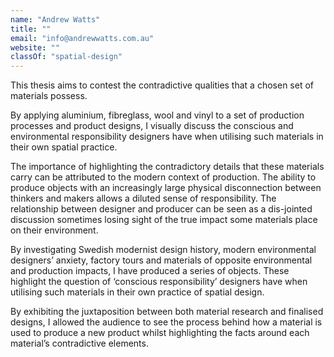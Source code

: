 ```yaml
---
name: "Andrew Watts"
title: ""
email: "info@andrewwatts.com.au"
website: ""
classOf: "spatial-design"
---
```










This thesis aims to contest the contradictive qualities that a chosen set of materials possess.

By applying aluminium, fibreglass, wool and vinyl to a set of production processes and product designs, I visually discuss the conscious and environmental responsibility designers have when utilising such materials in their own spatial practice.

The importance of highlighting the contradictory details that these materials carry can be attributed to the modern context of production. The ability to produce objects with an increasingly large physical disconnection between thinkers and makers allows a diluted sense of responsibility. The relationship between designer and producer can be seen as a dis-jointed discussion sometimes losing sight of the true impact some materials place on their environment.

By investigating Swedish modernist design history, modern environmental designers’ anxiety, factory tours and materials of opposite environmental and production impacts, I have produced a series of objects. These highlight the question of ‘conscious responsibility’ designers have when utilising such materials in their own practice of spatial design.

By exhibiting the juxtaposition between both material research and finalised designs, I allowed the audience to see the process behind how a material is used to produce a new product whilst highlighting the facts around each material’s contradictive elements.

<ImageZoom 
  preview={preview31}
  zoom={zoom31}
  caption="Degree Exhibition. Lounge Chair (Gel coated fibreglass shell with wool tufted upholstery) <br> Photo: Andrew Watts"
/>

<ImageZoom 
  preview={preview32}
  zoom={zoom32}
  caption="Degree Exhibition <br> Photo: Andrew Watts"
/>

<ImageZoom 
  preview={preview33}
  zoom={zoom33}
  caption="Degree Exhibition. Material Tests and investigations <br> Photo: Andrew Watts"
/>

<ImageZoom 
  preview={preview34}
  zoom={zoom34}
  caption="Degree Exhibition. Lounge Chair (Gel coated fibreglass shell with wool tufted upholstery) <br> Photo: Andrew Watts"
/>

<ImageZoom 
  preview={preview35}
  zoom={zoom35}
  caption="Degree Exhibition. Lounge Chair, Raw lounge and vinyl side table <br> Photo: Andrew Watts"
  isTallImage={true}
/>

<ImageZoom 
  preview={preview36}
  zoom={zoom36}
  caption="Degree Exhibition. Vinyl side tables <br> Photo: Andrew Watts"
  isTallImage={true}
/>
